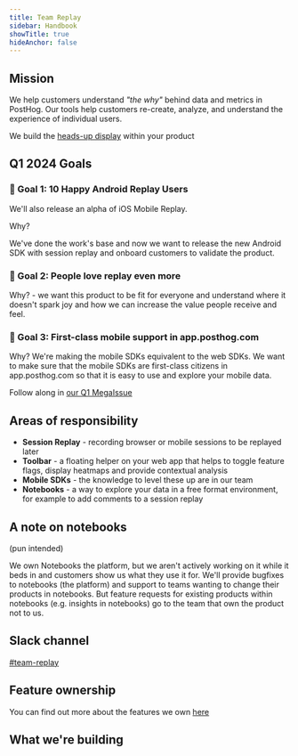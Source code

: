 ```yaml
---
title: Team Replay
sidebar: Handbook
showTitle: true
hideAnchor: false
---
```


<TeamMembers />

## Mission

We help customers understand _"the why"_ behind data and metrics in PostHog. Our tools help customers re-create, analyze, and understand the experience of individual users.

We build the [heads-up display](https://en.wikipedia.org/wiki/Head-up_display) within your product


## Q1 2024 Goals

### 🎯 Goal 1: 10 Happy Android Replay Users 

We'll also release an alpha of iOS Mobile Replay.

Why? 

We've done the work's base and now we want to release the new Android SDK with session replay and onboard customers to validate the product. 

### 🎯 Goal 2: People love replay even more

Why? - we want this product to be fit for everyone and understand where it doesn't spark joy and how we can increase the value people receive and feel.

### 🎯 Goal 3: First-class mobile support in app.posthog.com

Why? We're making the mobile SDKs equivalent to the web SDKs. We want to make sure that the mobile SDKs are first-class citizens in app.posthog.com so that it is easy to use and explore your mobile data.

Follow along in [our Q1 MegaIssue](https://github.com/PostHog/posthog/issues/19327)

## Areas of responsibility

- **Session Replay** - recording browser or mobile sessions to be replayed later
- **Toolbar** - a floating helper on your web app that helps to toggle feature flags, display heatmaps and provide contextual analysis
- **Mobile SDKs** - the knowledge to level these up are in our team
- **Notebooks** - a way to explore your data in a free format environment, for example to add comments to a session replay

## A note on notebooks

(pun intended)

We own Notebooks the platform, but we aren't actively working on it while it beds in and customers show us what they use it for. We'll provide bugfixes to notebooks (the platform) and support to teams wanting to change their products in notebooks. But feature requests for existing products within notebooks (e.g. insights in notebooks) go to the team that own the product not to us.


## Slack channel

[#team-replay](https://posthog.slack.com/messages/team-replay)

## Feature ownership
You can find out more about the features we own [here](/handbook/engineering/feature-ownership)

## What we're building

<TeamRoadmap />
